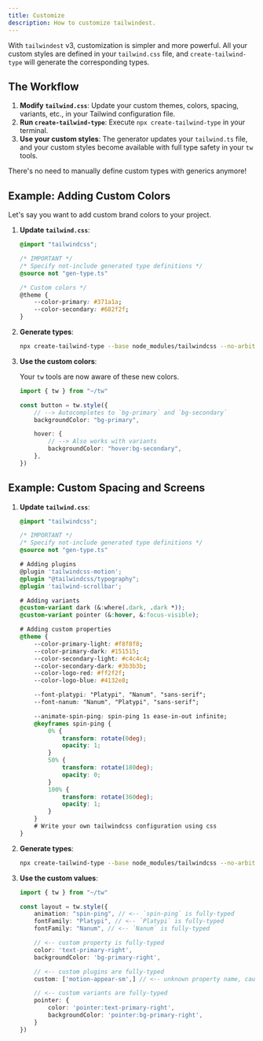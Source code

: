 ```yaml
---
title: Customize
description: How to customize tailwindest.
---
```


With `tailwindest` v3, customization is simpler and more powerful. All your custom styles are defined in your `tailwind.css` file, and `create-tailwind-type` will generate the corresponding types.

## The Workflow

1.  **Modify `tailwind.css`**: Update your custom themes, colors, spacing, variants, etc., in your Tailwind configuration file.
2.  **Run `create-tailwind-type`**: Execute `npx create-tailwind-type` in your terminal.
3.  **Use your custom styles**: The generator updates your `tailwind.ts` file, and your custom styles become available with full type safety in your `tw` tools.

There's no need to manually define custom types with generics anymore!

## Example: Adding Custom Colors

Let's say you want to add custom brand colors to your project.

1.  **Update `tailwind.css`**:

    ```css filename="tailwind.css"
    @import "tailwindcss";

    /* IMPORTANT */
    /* Specify not-include generated type definitions */
    @source not "gen-type.ts"
    
    /* Custom colors */
    @theme {
        --color-primary: #371a1a;
        --color-secondary: #682f2f;
    }
    ```

2.  **Generate types**:

    ```bash
    npx create-tailwind-type --base node_modules/tailwindcss --no-arbitrary-value --disable-variants
    ```

3.  **Use the custom colors**:

    Your `tw` tools are now aware of these new colors.

    ```ts filename="components/Button.ts"
    import { tw } from "~/tw"

    const button = tw.style({
        // --> Autocompletes to `bg-primary` and `bg-secondary`
        backgroundColor: "bg-primary",

        hover: {
            // --> Also works with variants
            backgroundColor: "hover:bg-secondary",
        },
    })
    ```

## Example: Custom Spacing and Screens

1.  **Update `tailwind.css`**:

    ```css filename="tailwind.css"
    @import "tailwindcss";

    /* IMPORTANT */
    /* Specify not-include generated type definitions */
    @source not "gen-type.ts"

    # Adding plugins
    @plugin 'tailwindcss-motion';
    @plugin "@tailwindcss/typography";
    @plugin 'tailwind-scrollbar';

    # Adding variants
    @custom-variant dark (&:where(.dark, .dark *));
    @custom-variant pointer (&:hover, &:focus-visible);

    # Adding custom properties
    @theme {
        --color-primary-light: #f8f8f8;
        --color-primary-dark: #151515;
        --color-secondary-light: #c4c4c4;
        --color-secondary-dark: #3b3b3b;
        --color-logo-red: #ff2f2f;
        --color-logo-blue: #4132e8;

        --font-platypi: "Platypi", "Nanum", "sans-serif";
        --font-nanum: "Nanum", "Platypi", "sans-serif";

        --animate-spin-ping: spin-ping 1s ease-in-out infinite;
        @keyframes spin-ping {
            0% {
                transform: rotate(0deg);
                opacity: 1;
            }
            50% {
                transform: rotate(180deg);
                opacity: 0;
            }
            100% {
                transform: rotate(360deg);
                opacity: 1;
            }
        }
        # Write your own tailwindcss configuration using css
    }
    ```

2.  **Generate types**:

    ```bash
    npx create-tailwind-type --base node_modules/tailwindcss --no-arbitrary-value --disable-variants
    ```

3.  **Use the custom values**:

    ```ts filename="components/Layout.ts"
    import { tw } from "~/tw"

    const layout = tw.style({
        animation: "spin-ping", // <-- `spin-ping` is fully-typed
        fontFamily: "Platypi", // <-- `Platypi` is fully-typed
        fontFamily: "Nanum", // <-- `Nanum` is fully-typed

        // <-- custom property is fully-typed
        color: 'text-primary-right',
        backgroundColor: 'bg-primary-right',

        // <-- custom plugins are fully-typed
        custom: ['motion-appear-sm',] // <-- unknown property name, cause complex CSS combination.

        // <-- custom variants are fully-typed
        pointer: {
            color: 'pointer:text-primary-right',
            backgroundColor: 'pointer:bg-primary-right',
        }
    })
    ```
